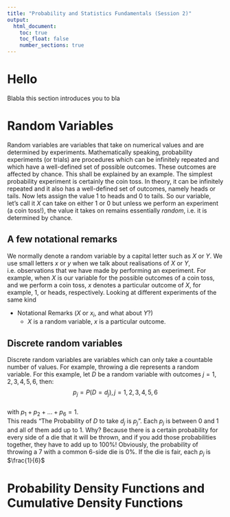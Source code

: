 ```yaml
---
title: "Probability and Statistics Fundamentals (Session 2)"
output:
  html_document:
    toc: true
    toc_float: false
    number_sections: true
---
```


# Hello
Blabla this section introduces you to bla

# Random Variables
Random variables are variables that take on numerical values and are determined by experiments. Mathematically speaking, probability experiments (or trials) are procedures which can be infinitely repeated and which have a well-defined set of possible outcomes. These outcomes are affected by chance. This shall be explained by an example. The simplest probability experiment is certainly the coin toss. In theory, it can be infinitely repeated and it also has a well-defined set of outcomes, namely heads or tails. Now lets assign the value $1$ to heads and $0$ to tails. So our variable, let's call it $X$ can take on either $1$ or $0$ but unless we perform an experiment (a coin toss!), the value it takes on remains essentially *random*, i.e. it is determined by chance.

## A few notational remarks
We normally denote a random variable by a capital letter such as $X$ or $Y$. We use small letters $x$ or $y$ when we talk about realisations of $X$ or $Y$, i.e. observations that we have made by performing an experiment. For example, when $X$ is our variable for the possible outcomes of a coin toss, and we perform a coin toss, $x$ denotes a particular outcome of $X$, for example, $1$, or heads, respectively.
Looking at different experiments of the same kind


 - Notational Remarks ($X$ or $x_i$, and what about $Y$?)
    - $X$ is a random variable, $x$ is a particular outcome.

## Discrete random variables
Discrete random variables are variables which can only take a countable number of values. For example, throwing a  die represents a random variable. For this example, let $D$ be a random variable with outcomes $j = 1, 2, 3, 4, 5, 6$, then:  
$$p_j = P(D = d_j), j = 1, 2, 3, 4, 5, 6$$  
with $p_1 + p_2 + ... + p_6 = 1$.  
This reads "The Probability of $D$ to take $d_j$ is $p_j$". Each $p_j$ is between $0$ and $1$ and all of them add up to $1$. Why? Because there is a certain probability for every side of a die that it will be thrown, and if you add those probabilities together, they have to add up to 100%! Obviously, the probability of throwing a 7 with a common 6-side die is 0%. If the die is fair, each $p_j$ is $\frac{1}{6}$

# Probability Density Functions and Cumulative Density Functions


